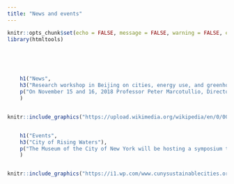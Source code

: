 ```yaml
---
title: "News and events"
---
```


```r
knitr::opts_chunk$set(echo = FALSE, message = FALSE, warning = FALSE, error = FALSE )
library(htmltools)
```

<br>
<br>

<div class="row">
<div class="column">
```r

    h1("News",
    h3("Research workshop in Beijing on cities, energy use, and greenhouse gas emission"),
    p("On November 15 and 16, 2018 Professor Peter Marcotullio, Director of the Institute for Sustainable Cities at Hunter College, and George Golub, MA Geography candidate, participated in a research workshop in Beijing, China for the project Tracking Influences of Asian Urban GHG Emissions for Sustainability Policies: Identifying Low Carbon Pathways to Meet the Paris Agreement. The meeting was supported by the Asia Pacific Network on Global Change Research (APN) and hosted by the Institute of Geographic Science and Natural Resources Research, Chinese Academy of Sciences. Workshop participants included researchers from Taipei, Taiwan; Tokyo, Japan; Beijing, China; Bangkok, Thailand; and New York City, USA. ")
    )
```
</div>

<div class="column">
```r
knitr::include_graphics("https://upload.wikimedia.org/wikipedia/en/0/00/Logo_of_the_Asia-Pacific_Network_for_Global_Change_Research.png")
```
</div>
</div>

<div class="row">
<div class="column">
```r

    h1("Events",
    h3("City of Rising Waters"),
    p("The Museum of the City of New York will be hosting a symposium to mark the five year anniversary of Superstorm Sandy, a watershed moment for New Yorkers’ awareness of the devastating impacts of climate change.  This afternoon program will examine how New York City can survive and embrace its future as a coastal city surrounded by rising waters.")
    )
```
</div>

<div class="column">
```r
knitr::include_graphics("https://i1.wp.com/www.cunysustainablecities.org/wp-content/uploads/2017/10/CityofRisingWaters_Square.jpg")
```
</div>
</div>
